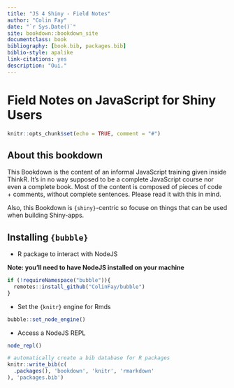```yaml
--- 
title: "JS 4 Shiny - Field Notes"
author: "Colin Fay"
date: "`r Sys.Date()`"
site: bookdown::bookdown_site
documentclass: book
bibliography: [book.bib, packages.bib]
biblio-style: apalike
link-citations: yes
description: "Oui."
---
```


# Field Notes on JavaScript for Shiny Users {-}

```r
knitr::opts_chunk$set(echo = TRUE, comment = "#")
```

## About this bookdown  {-}

This Bookdown is the content of an informal JavaScript training given inside ThinkR. 
It's in no way supposed to be a complete JavaScript course nor even a complete book. 
Most of the content is composed of pieces of code + comments, without complete sentences. 
Please read it with this in mind.

Also, this Bookdown is `{shiny}`-centric so focuse on things that can be used when building Shiny-apps. 

## Installing `{bubble}` {-}

+ R package to interact with NodeJS  

__Note: you'll need to have NodeJS installed on your machine__

```r
if (!requireNamespace("bubble")){
  remotes::install_github("ColinFay/bubble")
}
```

+ Set the `{knitr}` engine for Rmds

```r
bubble::set_node_engine()
```

+ Access a NodeJS REPL 

```r
node_repl()
```


```r
# automatically create a bib database for R packages
knitr::write_bib(c(
  .packages(), 'bookdown', 'knitr', 'rmarkdown'
), 'packages.bib')
```


